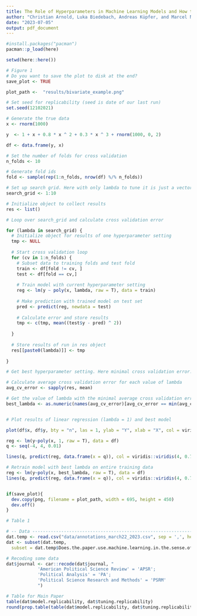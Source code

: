 ```yaml
---
title: The Role of Hyperparameters in Machine Learning Models and How to Tune Them (PSRM, 2023)
author: "Christian Arnold, Luka Biedebach, Andreas Küpfer, and Marcel Neunhoeffer"
date: "2023-07-05"
output: pdf_document
---
```


```r
#install.packages("pacman")
pacman::p_load(here)

setwd(here::here())
```


```r
# Figure 1
# Do you want to save the plot to disk at the end?
save_plot <- TRUE

plot_path <-  "results/bivariate_example.png"

# Set seed for replicability (seed is date of our last run)
set.seed(12102021)

# Generate the true data
x <- rnorm(1000)

y  <- 1 + x + 0.8 * x ^ 2 + 0.3 * x ^ 3 + rnorm(1000, 0, 2)

df <- data.frame(y, x)

# Set the number of folds for cross validation
n_folds <- 10

# Generate fold ids
fold <- sample(rep(1:n_folds, nrow(df) %/% n_folds))

# Set up search grid. Here with only lambda to tune it is just a vector
search_grid <- 1:10

# Initialize object to collect results
res <- list()

# Loop over search_grid and calculate cross validation error

for (lambda in search_grid) {
  # Initialize object for results of one hyperparameter setting
  tmp <- NULL
  
  # Start cross validation loop
  for (cv in 1:n_folds) {
    # Subset data to training folds and test fold
    train <- df[fold != cv, ]
    test <- df[fold == cv,]
    
    # Train model with current hyperparameter setting
    reg <- lm(y ~ poly(x, lambda, raw = T), data = train)
    
    # Make prediction with trained model on test set
    pred <- predict(reg, newdata = test)
    
    # Calculate error and store results
    tmp <- c(tmp, mean((test$y - pred) ^ 2))
    
  }
  
  # Store results of run in res object
  res[[paste0(lambda)]] <- tmp
  
}

# Get best hyperparameter setting. Here minimal cross validation error.

# Calculate average cross validation error for each value of lambda
avg_cv_error <- sapply(res, mean)

# Get the value of lambda with the minimal average cross validation error
best_lambda <- as.numeric(names(avg_cv_error)[avg_cv_error == min(avg_cv_error)])


# Plot results of linear regression (lambda = 1) and best model

plot(df$x, df$y, bty = "n", las = 1, ylab = "Y", xlab = "X", col = viridis::viridis(4, 0.4)[1], pch = 19, xlim = c(-4, 4), ylim = c(-6, 26))

reg <- lm(y~poly(x, 1, raw = T), data = df)
q <- seq(-4, 4, 0.01)

lines(q, predict(reg, data.frame(x = q)), col = viridis::viridis(4, 0.7)[2], lwd = 3)

# Retrain model with best lambda on entire training data
reg <- lm(y~poly(x, best_lambda, raw = T), data = df)
lines(q, predict(reg, data.frame(x = q)), col = viridis::viridis(4, 0.7)[3], lwd = 3)


if(save_plot){
  dev.copy(png, filename = plot_path, width = 695, height = 450)
  dev.off()
}
```


```r
# Table 1

# -- Data ---------------------------------------------------------------------- 
dat.temp <- read.csv("data/annotations_march22_2023.csv", sep = ',', header = TRUE)
dat <- subset(dat.temp, 
  subset = dat.temp$Does.the.paper.use.machine.learning.in.the.sense.of.our.definition. == TRUE)

# Recoding some data 
dat$journal <- car::recode(dat$journal, "
            'American Political Science Review' = 'APSR';
            'Political Analysis' = 'PA';
            'Political Science Research and Methods' = 'PSRM'
            ")

# Table for Main Paper
table(dat$model.replicability, dat$tuning.replicability)
round(prop.table(table(dat$model.replicability, dat$tuning.replicability)), 4)*100
```

